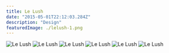 ```yaml
---
title: Le Lush
date: "2015-05-01T22:12:03.284Z"
description: "Design"
featuredImage: ./lelush-1.png
---
```


![Le Lush](./lelush-1.png)
![Le Lush](./lelush-2.png)
![Le Lush](./lelush-3.png)
![Le Lush](./lelush-4.png)
![Le Lush](./lelush-5.png)
![Le Lush](./lelush-6.png)

